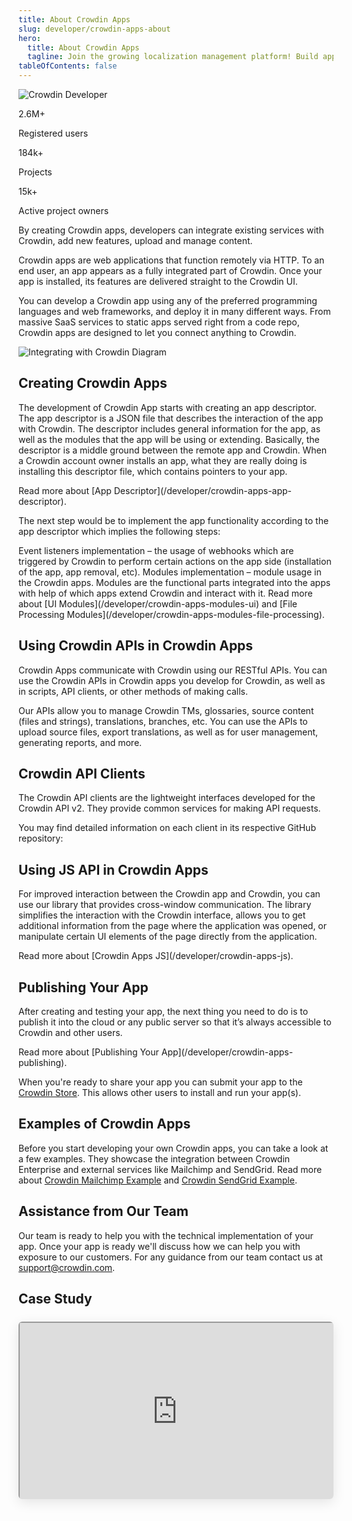 ```yaml
---
title: About Crowdin Apps
slug: developer/crowdin-apps-about
hero:
  title: About Crowdin Apps
  tagline: Join the growing localization management platform! Build apps for all the teams already using Crowdin or Crowdin Enterprise to customize and extend localization experience.
tableOfContents: false
---
```



<Image
  src={heroImage}
  alt="Crowdin Developer"
  class="absolute top-0 right-0 -z-50 no-shadow md:!max-w-lg !max-w-xl invisible lg:visible opacity-80"
/>

<div class="mx-auto text-center">
  <div class="rounded-lg bg-gray-100 dark:bg-gray-700 p-12">
    <div class="grid grid-cols-1 sm:grid-cols-3 gap-8">
      <div class="text-center !mt-0">
        <p class="text-4xl sm:text-5xl font-bold mb-2">2.6M+</p>
        <p class="text-lg sm:text-base mb-6 sm:mb-0">Registered users</p>
      </div>
      <div class="text-center !mt-0">
        <p class="text-4xl sm:text-5xl font-bold mb-2">184k+</p>
        <p class="text-lg sm:text-base mb-6 sm:mb-0">Projects</p>
      </div>
      <div class="text-center !mt-0">
        <p class="text-4xl sm:text-5xl font-bold mb-2">15k+</p>
        <p class="text-lg sm:text-base mb-6 sm:mb-0">Active project owners</p>
      </div>
    </div>
  </div>
</div>

By creating Crowdin apps, developers can integrate existing services with Crowdin, add new features, upload and manage content.

Crowdin apps are web applications that function remotely via HTTP. To an end user, an app appears as a fully integrated part of Crowdin. Once your app is installed, its features are delivered straight to the Crowdin UI.

You can develop a Crowdin app using any of the preferred programming languages and web frameworks, and deploy it in many different ways. From massive SaaS services to static apps served right from a code repo, Crowdin apps are designed to let you connect anything to Crowdin.

<Image src={integratingWithCrowdin} alt="Integrating with Crowdin Diagram" class="no-shadow" />

## Creating Crowdin Apps

The development of Crowdin App starts with creating an app descriptor. The app descriptor is a JSON file that describes the interaction of the app with Crowdin. The descriptor includes general information for the app, as well as the modules that the app will be using or extending. Basically, the descriptor is a middle ground between the remote app and Crowdin. When a Crowdin account owner installs an app, what they are really doing is installing this descriptor file, which contains pointers to your app.

<ReadMore>
  Read more about [App Descriptor](/developer/crowdin-apps-app-descriptor).
</ReadMore>

The next step would be to implement the app functionality according to the app descriptor which implies the following steps:

<CardGrid>
  <Card title="Step 1">
    Event listeners implementation &ndash; the usage of webhooks which are triggered by Crowdin to perform certain actions on the app side (installation of the app, app removal, etc).
  </Card>
  <Card title="Step 2">
    Modules implementation &ndash; module usage in the Crowdin apps. Modules are the functional parts integrated into the apps with help of which apps extend Crowdin and interact with it.
  </Card>
</CardGrid>

<ReadMore>
  Read more about [UI Modules](/developer/crowdin-apps-modules-ui) and [File Processing Modules](/developer/crowdin-apps-modules-file-processing).
</ReadMore>

## Using Crowdin APIs in Crowdin Apps

Crowdin Apps communicate with Crowdin using our RESTful APIs. You can use the Crowdin APIs in Crowdin apps you develop for Crowdin, as well as in scripts, API clients, or other methods of making calls.

Our APIs allow you to manage Crowdin TMs, glossaries, source content (files and strings), translations, branches, etc. You can use the APIs to upload source files, export translations, as well as for user management, generating reports, and more.

<CardGrid>
  <LinkCard
    title="API Reference (File-based)"
    description="crowdin.com"
    href="/developer/api/v2/"
    target="_blank"
  />
  <LinkCard
    title="API Reference (String-based)"
    description="crowdin.com"
    href="/developer/api/v2/string-based/"
    target="_blank"
  />
  <LinkCard
    title="API Reference (File-based)"
    description="Crowdin Enterprise"
    href="/developer/enterprise/api/v2/"
    target="_blank"
  />
  <LinkCard
    title="API Reference (String-based)"
    description="Crowdin Enterprise"
    href="/developer/enterprise/api/v2/string-based/"
    target="_blank"
  />
</CardGrid>

<LinkCard
  title="GraphQL API"
  description="GraphQL API is a tool that allows you to retrieve exactly the data you need using more specific and flexible queries."
  href="/developer/graphql-api"
  target="_blank"
/>

## Crowdin API Clients

The Crowdin API clients are the lightweight interfaces developed for the Crowdin API v2. They provide common services for making API requests.

You may find detailed information on each client in its respective GitHub repository:

<div class="grid gap-4 lg:grid-cols-2 sm:grid-cols-1">
  <RepoCard
    slug="crowdin-api-client-js"
    title="Crowdin JavaScript client"
    official
  />
  <RepoCard
    slug="crowdin-api-client-php"
    title="Crowdin PHP client"
    official
  />
  <RepoCard
    slug="crowdin-api-client-java"
    title="Crowdin Java client"
    official
  />
  <RepoCard
    slug="crowdin-api-client-python"
    title="Crowdin Python client"
    official
  />
  <RepoCard
    slug="crowdin-api-client-ruby"
    title="Crowdin Ruby client"
    official
  />
  <RepoCard
    slug="crowdin-api-client-dotnet"
    title="Crowdin .NET client"
    official
  />
  <RepoCard
    slug="crowdin-api-client-go"
    title="Crowdin Go client"
    official
  />
</div>

<HelpBanner
  title="Need Help?"
  description="We support all developers who help us improve our product and add interesting developments to our community."
  buttonText="Contact Support"
  buttonLink="https://crowdin.com/contacts"
/>

## Using JS API in Crowdin Apps

For improved interaction between the Crowdin app and Crowdin, you can use our library that provides cross-window communication. The library simplifies the interaction with the Crowdin interface, allows you to get additional information from the page where the application was opened, or manipulate certain UI elements of the page directly from the application.

<ReadMore>
  Read more about [Crowdin Apps JS](/developer/crowdin-apps-js).
</ReadMore>

## Publishing Your App

After creating and testing your app, the next thing you need to do is to publish it into the cloud or any public server so that it’s always accessible to Crowdin and other users.

<ReadMore>
  Read more about [Publishing Your App](/developer/crowdin-apps-publishing).
</ReadMore>

When you're ready to share your app you can submit your app to the [Crowdin Store](https://store.crowdin.com). This allows other users to install and run your app(s).

## Examples of Crowdin Apps

Before you start developing your own Crowdin apps, you can take a look at a few examples. They showcase the integration between Crowdin Enterprise and external services like Mailchimp and SendGrid. Read more about [Crowdin Mailchimp Example](https://github.com/crowdin-community/crowdin-mailchimp-example) and [Crowdin SendGrid Example](https://github.com/crowdin-community/crowdin-sendgrid-example).

## Assistance from Our Team

Our team is ready to help you with the technical implementation of your app. Once your app is ready we'll discuss how we can help you with exposure to our customers. For any guidance from our team contact us at <a href="mailto:support@crowdin.com">support@crowdin.com</a>.

## Case Study

<div style="margin-top: 1.5rem; position: relative; width: 100%; height: 0; padding-bottom: 56.25%; box-shadow: 0 5px 20px rgb(0 0 0 / 10%); border-radius: 6px;overflow:hidden;">
  <iframe style="position: absolute; top: 0; left: 0; width: 100%; height: 100%;" height="100%" width="100%" src="https://www.youtube.com/embed/V1tS-GeriIA" allow="autoplay; encrypted-media" />
</div>
